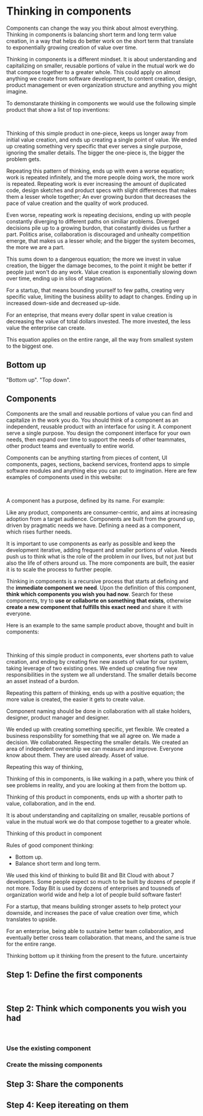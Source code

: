 
# Thinking in components

<Subtitle>
  Components can change the way you think about almost everything. Thinking in components is balancing short term and long term value creation,
  in a way that helps do better work on the short term that translate to exponentially growing creation of value over time. 
</Subtitle>

Thinking in components is a different mindset. It is about understanding and capitalizing on smaller, reusable portions of value in the mutual work we do that compose together to
a greater whole. 
This could apply on almost anything we create from software development, to content creation, design, product management or even organization structure and anything you might imagine.

To demonstarate thinking in components we would use the following simple product that show a list of top inventions:

<ExcludeHighlighter>
  <MemoryRouter>
    <TopInventions />
  </MemoryRouter>
</ExcludeHighlighter>
<br />

Thinking of this simple product in one-piece, keeps us longer away from initial value creation, and ends up creating a single point of value. We ended up creating something
very specific that ever serves a single purpose, ignoring the smaller details. The bigger the one-piece is, the bigger the problem gets.

Repeating this pattern of thinking, ends up with even a worse equation; work is repeated infinitely, and the more people doing work, the more work is repeated. 
Repeating work is ever increasing the amount of duplicated code, design sketches and product specs with slight differences that makes them a lesser whole together;
An ever growing burdon that decreases the pace of value creation and the quality of work produced.  

Even worse, repeating work is repeating decisions, ending up with people constantly diverging to different paths on similiar problems. Diverged decisions pile up to a growing burdon,
that constantly divides us further a part. Politics arise, collaboration is discouraged and unhealty competition emerge, that makes us a lesser whole; and the bigger the system
becomes, the more we are a part.

This sums down to a dangerous equation; the more we invest in value creation, the bigger the damage becomes, to the point it might be better if people just won't do any work. 
Value creation is exponentially slowing down over time, ending up in silos of stagnation. 

For a startup, that means bounding yourself to few paths, creating very specific value, limiting the business ability to adapt to changes. Ending up in increased down-side
and decreased up-side. 

For an enteprise, that means every dollar spent in value creation is decreasing the value of total dollars invested. The more invested, the less value the enterprise can
create. 

This equation applies on the entire range, all the way from smallest system to the biggest one.

<!-- Planning and building this product as a whole, without breaking it down to smaller pieces of value is prone to cause the organization to repeat the same again, and again,
which results in an exponentially  

Building this simple product, usually starts with a spec built by a product manager, design sketch in a tool like Sketch or Figma from the designer, and engineers
that do the development work. These stake holders build their own "worlds" that include variaty of components, products, symbols, which cases them to misunderstanding the reality
and constraints of each other. Over time the misunderstanding grows and product managers are frustrated with engineers and designers not delivering fast enough. Sides get more defensive.
There are more decsions made than what we can possibly communicate. and delivery gets expodentially slower over time (more code to maintain, more inconsistency). As a result, digital
assets developed has very and limited value, which makes it very hard to react to changes quickly. Reacting to change is slow. Downside is not protected. Upside is limited. Work thrown
to garbage. 

Problems all of these stake holders are working in different methods and work on different "realities".


- Bad communication.
- Misunderstanding.
- Doesn't scale.
- Prone to inconsistency.
- Investment of time lost.
- Repeating the same.
- Bad user experience.
- Inconsistency.
- Motivates to work alone. -->

## Bottom up
"Bottom up". "Top down".

## Components

Components are the small and reusable portions of value you can find and capitalize in the work you do. You should think of a component as an independent, reusable 
product with an interface for using it. A component serve a single purpose. You design the component interface for your own needs, then expand over time to support the needs of other teammates, 
other product teams and eventually to entire world.

Components can be anything starting from pieces of content, UI components, pages, sections, backend services, 
frontend apps to simple software modules and anything else you can put to imgination. Here are few examples of components used in this website:

<ComponentCardGroup components={exampleComponents} />
<br />

A component has a purpose, defined by its name. For example: 

Like any product, components are consumer-centric, and aims at increasing adoption from a target audience. Components are built from the ground up, 
driven by pragmatic needs we have. Defining a need as a component, which rises further needs. 

It is important to use components as early as possible and keep the development iterative, adding frequent and smaller portions of value. 
Needs push us to think what is the role of the problem in our lives, but not just but also the life of others around us. The more
components are built, the easier it is to scale the process to further people.

Thinking in components is a recursive process that starts at defining and the **immediate component we need**. Upon the definition of this component, **think which components you wish you had now**. 
Search for these components, try to **use or collaborte on something that exists**, otherwise **create a new component that fulfills this exact need** and share it with everyone.

<!-- 
Thinking on bit.dev, the first component to start thinking from is bit-dev. Then, I should think what I need in order to build bit.dev. 

1. Think which components you wish you had.
2. Search for these components. Collaborate with others in the process.
3. Use the components you found.
4. Communicate on how to use the components you found to your needs.
5. Create the ones you couldn't find.
6. Be the first user of the components you needed.

Doing this for every component
emphesize the need, and allow the development of great products. This way, every component is immedaidaly 
Which kind of responsibilities I want them to own? -->

Here is an example to the same sample product above, thought and built in components:

<ArchitectureBreakdown />
<br />

Thinking of this simple product in components, ever shortens path to value creation, and ending by creating five new assets of value for our system, 
taking leverage of two existing ones. We ended up creating five new responsibilities in the system we all understand. 
The smaller details become an asset instead of a burdon.

Repeating this pattern of thinking, ends up with a positive equation; the more value is created, the easier it gets to create value. 

Component naming should be done in collaboration with all stake holders, designer, product manager and designer. 

We ended up with creating
something specific, yet flexible. We created a business responsbility for something that we all agree on. We made a decision. We collaborated. Respecting the smaller details.
We created an area of indepedent ownership we can measure and improve. Everyone know about them. They are used already. Asset of value.

Repeating this way of thinking, 

Thinking of this in components, is like walking in a path, where you think of see problems in reality, and you are looking at them from the bottom up.

Thinking of this product in components, ends up with a shorter path to value, collaboration, and in the end.  

It is about understanding and capitalizing on smaller, reusable portions of value in the mutual work we do that compose together to a greater whole. 

Thinking of this product in component 

<!-- 
Transparency.
Small portions of value.
In creating 5 portions of value, pieces we can hold on to in our system.
Iterate.
Ownership.
Reduce risk.
Understanding
Communication
Value compound
Ever compunding value.
Collaboration.
Openess
Create more assets of value
Adaptive
Flexiable for changes
Everyone understand each other
Asyncrouneous 
Value delivery -->

Rules of good component thinking:

- Bottom up. 
- Balance short term and long term.

We used this kind of thinking to build Bit and Bit Cloud with about 7 developers. Some people expect so much to be built by dozens of people if not more. 
Today Bit is used by dozens of enterprises and tousneds of organization world wide and help a lot of people build software faster!

For a startup, that means building stronger assets to help protect your downside, and increases the pace of value creation over time, which translates to upside.

For an enterprise, being able to sustaine better team collaboration, and eventually better cross team collaboration. that means, and the same is true for the entire range.


Thinking bottom up it thinking from the present to the future.
uncertainty


## Step 1: Define the first components

<ArchitectureBreakdown />
<br />

## Step 2: Think which components you wish you had

<ArchitectureBreakdown />
<br />

### Use the existing component

### Create the missing components

## Step 3: Share the components

## Step 4: Keep itereating on them


<!-- 
## Think bottom up

## Think composable

## Transparency
Key for successful collaboration between different stakeholders is transparency, components are a language that drive a single source of truth that everyone can understand.
This creates transparency between engineering, product and business people. Once there is transparency, there is collaboration. Product managers can plan for component
use in product specs, and designers can name components the same on Figma.

## Pragmatism
Do the next thing required for you to be successful. 

## Build only what you can use
Build only the APIs and comonents you need to accomplish your next goal. If you are finding yourself building an API or a component for the sake of future you, remember that
by the time future you will get there, requirements will most likely to change, and the code will likely to be dead. Implmeneting only the APIs you need shortens times
for delivery, keeps all code alive, and having a component allows to improve and iterate on the component as the requirements grow and change.

## Eat your own dog food
You should ideally use your own components, in case where a component can't be used by you, put yourself in your consumer shoes, and integrate your component to his.

## Rationality

## Components
Components are the core concept and the building block of component-driven software. Components can be anything from a general purpose modules, UI components, frontend applications, 
backend services and even content! You can think of anything in components, even outside the world of software.
Components sometime mean different things to different stakeholders of a modern product team.

As a product manager, using components means building reusable pieces of value which cut down future development time, improve user experience and leads to shipping more value faster.
For a product designer, using components means less time spent arduously repeating the same pattern over and over again in Sketch or Figma files.
For a developer, using components means building reusable, independent pieces of code.

Thinking in components has a lot of benefits.

- **Speed.** There might be a steep curve in the short term, but over the long run, well established components will likely to help speed up development
of future releases. 

- **User experience.** User experience tends to become inconsistent over time and you start facing problems like a settings page with variaty of different drop downs
or buttons that look differently across different product sections. Inconsistent designs and behaviours consfuse users and is the opposite from crafting a 
delightful product experience.

- **Adaptability.** Every component built, is a component you iterate on and improve over time. Using components helps to adapt to product changes and business requirements quickly. 
Every change drives more value. 

Successful component thinking is done in collaboration with others in a top down process. Implementation is bottom up.

## Start with an end
When starting the planning of new components, it is most important to understand **where and how the component would be used**.
The more concerte usages you have for a component, the better it will be! It is good to start using the component sooner than later. Using components earliar in the process
help tackle real-life constraints early on the development process and results in producing better components.

<TopInventions />

   
## Collaborate on breaking the product specification to components
A product specification is a blueprint that outlines the product you will be building, what it is going to look like, and specific requirements and behaviours. Usually
a product spec comes in the shape of a design sketch using tools like Figma or Sketch and a set rules defining the product expected behavior.

Start by taking the product spec, together with a designer and a product manager and define the components that play role. Start with the first component you need to use
and slowly propogate to define more components including UI and behaviour as you need them, from the ground up.

- **Product.** Bring the product specification and requirements. Think of every component as a reusable asset of value you can use in your specs.
- **Engineering.** Your role is to bring up the technical constraints, help shape functionality into components that work in reality. Use the same techniques used
to decide if to create a function or class. Disribute things that get bigger into smaller components.
- **Design.** - Bring the design constraints. Think of every component as a symbol or a Figma component.
- **Business.** Think of the business responsbility of the component. Drive balanced decision making.

The process of breaking down a product spec to components starts by defining which components are required and searching for existing ones that might fit our requirements. We might need 
to adjust some of our existing components to support new capabilities.

Lets take the example below and start breaking it to component together. Every breakdown starts with the most concerete component. In this case we are building a
Product Card. The first question should be: where would I use the card? If there is no usage for the card it is probably not a good idea to start building it.

Try and define the following:

- Components to use.
- Components to change.
- New components to build.

Not always we get it perfect from the get go but no worries! You can always iterate and change as you evolve your feature. -->
<!-- TODO: force nav blue highlithing on all components in the below. -->
<!-- Where there are components, there is light, where there is a monolith, there is dark.

<ArchitectureBreakdown />

1. Break down the product spec into components.
2. Name each of the components.
3. Search for components that fill these requirements.
4. Use the component, or create a new one if you couldn't find any fit.
5. Distribtue ownership.
6. dsadsasadsa

:::tip
Breaking down product specification in collaboration with stake-holders like backend developers, designers or product managers, help surface issues early on the development process, 
and helps everyone understand each other and build better products together.
:::

## The mispreception of short term


## Implmeneting the component


## Build bottom up
People tend to confuse starting bottoms up. Intuition is to start with a small component like a `Button` and then compose it all the way
up to an application. Actually, it is quite the opposite. You should start with the first component you are going to actually **use**, and build the components you need
to achieve your goal.

```bash
bit create react ui/product-card --scope 
```


### Use as early as possible

### Iterate


## Thinking is components is gradual -->